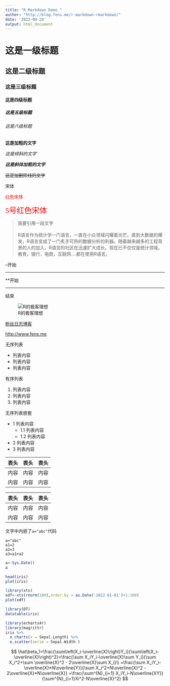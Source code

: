 ```yaml
---
title: "R Markdown Demo "
author: "http://blog.fens.me/r-markdown-rmarkdown/"
date: '2022-09-24'
output: html_document
---
```


# 这是一级标题
## 这是二级标题
### 这是三级标题
#### 这是四级标题
##### 这是五级标题
###### 这是六级标题


**这是加粗的文字**

*这是倾斜的文字*`

***这是斜体加粗的文字***

~~这是加删除线的文字~~

<font face="宋体">宋体</font>

<font face="宋体" color="red">红色宋体</font>

<font face="宋体" color="red" size="5">5号红色宋体</font>


> 我要引用一段文字\
\
R语言作为统计学一门语言，一直在小众领域闪耀着光芒。直到大数据的爆发，R语言变成了一门炙手可热的数据分析的利器。随着越来越多的工程背景的人的加入，R语言的社区在迅速扩大成长。现在已不仅仅是统计领域，教育，银行，电商，互联网….都在使用R语言。

--开始

---

**开始

********************

结束


![R的极客理想](http://fens.me/images/slider/img4.png)

[粉丝日志博客](fens.me)

<http://www.fens.me>

无序列表

+ 列表内容
+ 列表内容
+ 列表内容


有序列表

1. 列表内容
2. 列表内容
3. 列表内容

无序列表嵌套

+ 1 列表内容
   + 1.1 列表内容
   + 1.2 列表内容
+ 2 列表内容
+ 3 列表内容




表头|表头|表头
---|:--:|---:
内容|内容|内容
内容|内容|内容


表头|表头|表头
--|--|--
内容|内容|内容
内容|内容|内容


文字中内嵌了`a="abc"`代码


```
a="abc"
a1=2
a2=3
a3=a1+a2
```


```r
a<-Sys.Date()
a

head(iris)
plot(iris)
```

```r
library(xts)
xdf<-xts(rnorm(100),order.by = as.Date('2022-01-01')+1:100)
plot(xdf)
```

```r
library(DT)
datatable(iris)
```

```r
library(echarts4r)
library(magrittr)
iris %>% 
  e_charts(x = Sepal.Length) %>%
  e_scatter(serie = Sepal.Width )
```

$$
\hat\beta_1=\frac{\sum\left(X_i-\overline{X}\right)Y_i}{\sum\left(X_i-\overline{X}\right)^2}=\frac{\sum X_iY_i-\overline{X}\sum Y_i}{\sum X_i^2+\sum \overline{X}^2 - 2\overline{X}\sum X_i}\\
=\frac{\sum X_iY_i-\overline{X}*N\overline{Y}}{\sum X_i^2+N\overline{X}^2 - 2\overline{X}*N\overline{X}}
=\frac{\sum^{N}_{i=1} X_iY_i-N\overline{XY}}{\sum^{N}_{i=1}Xi^2-N\overline{X}^2}
$$
